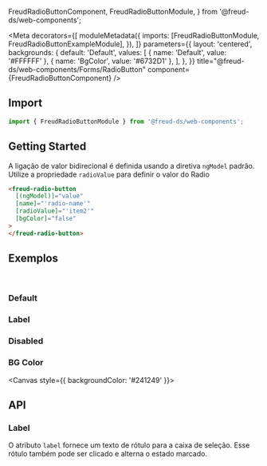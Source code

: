   FreudRadioButtonComponent,
  FreudRadioButtonModule,
} from '@freud-ds/web-components';

<Meta
  decorators={[
    moduleMetadata({
      imports: [FreudRadioButtonModule, FreudRadioButtonExampleModule],
    }),
  ]}
  parameters={{
    layout: 'centered',
    backgrounds: {
      default: 'Default',
      values: [
        { name: 'Default', value: '#FFFFFF' },
        { name: 'BgColor', value: '#6732D1' },
      ],
    },
  }}
  title="@freud-ds/web-components/Forms/RadioButton"
  component={FreudRadioButtonComponent}
/>

<FreudHeaderComponent
  title="RadioButton"
  description="É usado quando apenas uma opção pode ser selecionada em uma série de opções."
/>

## <a id="importing"></a>Import

```ts
import { FreudRadioButtonModule } from '@freud-ds/web-components';
```

## Getting Started

A ligação de valor bidirecional é definida usando a diretiva `ngModel` padrão.
Utilize a propriedade `radioValue` para definir o valor do Radio

```html
<freud-radio-button
  [(ngModel)]="value"
  [name]="'radio-name'"
  [radioValue]="'item2'"
  [bgColor]="false"
>
</freud-radio-button>
```

## <a id="exemplos"></a>Exemplos

<br />

### Default

<Canvas>
  <Story story={Default} />
</Canvas>

### Label

<Canvas>
  <Story story={Label} />
</Canvas>

### Disabled

<Canvas>
  <Story story={Disabled} />
</Canvas>

### BG Color

<Canvas style={{ backgroundColor: '#241249' }}>
  <Story story={BGColor} />
</Canvas>

## <a id="api"></a>API

### Label

O atributo `label` fornece um texto de rótulo para a caixa de seleção. Esse rótulo também pode ser clicado e alterna o estado marcado.

<ArgsTable of={FreudRadioButtonComponent} />
